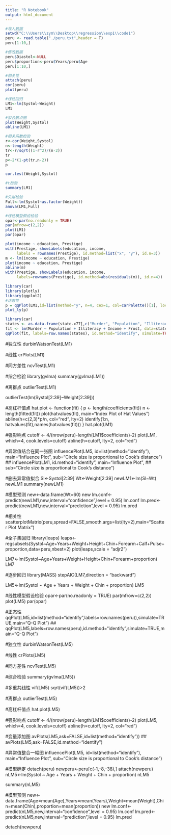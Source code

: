 ```yaml
---
title: "R Notebook"
output: html_document
---
```


```r
#导入数据
setwd("C:\\Users\\zym\\Desktop\\regression\\exp1\\code1")
peru <- read.table("./peru.txt",header = T)
peru[1:10,]
```

```r
#修改数据
peru$Diastol<-NULL
peru$proportion<-peru$Years/peru$Age
peru[1:10,]
```

```r
#相关性
attach(peru)
cor(peru)
plot(peru)
```

```r
#线性回归
LM1<-lm(Systol~Weight)
LM1
```

```r
#拟合散点图
plot(Weight,Systol)
abline(LM1)
```

```r
#相关系数检验
r<-cor(Weight,Systol)
n<-length(Weight)
tr<-r/sqrt((1-r^2)/(n-2))
tr
p<-2*(1-pt(tr,n-2))
p
```

```r
cor.test(Weight,Systol)
```

```r
#t检验
summary(LM1)
```

```r
#失拟检验
Full<-lm(Systol~as.factor(Weight))
anova(LM1,Full)
```

```r
#线性模型假设检验
opar<-par(no.readonly = TRUE)
par(mfrow=c(2,2))
plot(LM1)
par(opar)
```

```r
plot(income ~ education, Prestige)
with(Prestige, showLabels(education, income,
     labels = rownames(Prestige), id.method=list("x", "y"), id.n=3))
m <- lm(income ~ education, Prestige)
plot(income ~ education, Prestige)
abline(m)
with(Prestige, showLabels(education, income,
     labels=rownames(Prestige), id.method=abs(residuals(m)), id.n=4))
```
```r
library(car)
library(plotly)
library(ggplot2)
#正态性
p = qqPlot(LM1,id=list(method="y", n=4, cex=1, col=carPalette()[1], location="lr"),main="Q-Q Plot")
plot_ly(p)
```

```r
library(car)
states <- as.data.frame(state.x77[,c("Murder", "Population", "Illiteracy", "Income", "Frost")])
fit <- lm(Murder ~ Population + Illiteracy + Income + Frost, data=states)
qqPlot(fit, labels=row.names(states), id.method="identify", simulate=TRUE, main="Q-Q Plot")
```



#独立性
durbinWatsonTest(LM1)

#线性
crPlots(LM1)

#同方差性
ncvTest(LM1)

#综合检验
library(gvlma)
summary(gvlma(LM1))

#离群点
outlierTest(LM1)

outlierTest(lm(Systol[2:39]~Weight[2:39]))

#高杠杆值点
hat.plot <- function(fit) {
  p <- length(coefficients(fit))
  n <- length(fitted(fit))
  plot(hatvalues(fit), main="Index Plot of Hat Values")
  abline(h=c(2,3)*p/n, col="red", lty=2)
  identify(1:n, hatvalues(fit),names(hatvalues(fit)))
}
hat.plot(LM1)

#强影响点
cutoff <- 4/(nrow(peru)-length(LM1$coefficients)-2)
plot(LM1, which=4, cook.levels=cutoff)
abline(h=cutoff, lty=2, col="red")

#异常值结合在同一张图
influencePlot(LM5, id=list(method="identify"), main="Influence Plot",
              sub="Circle size is proportional to Cook's distance")
## influencePlot(LM1, id.method="identify", main="Influence Plot",
##              sub="Circle size is proportional to Cook's distance")

#删去异常值拟合
Sl<-Systol[2:39]
Wt<-Weight[2:39]
newLM1<-lm(Sl~Wt)
newLM1
summary(newLM1)

#模型预测
new<-data.frame(Wt=60)
new
lm.conf<-predict(newLM1,new,interval="confidence",level = 0.95)
lm.conf
lm.pred<-predict(newLM1,new,interval="prediction",level = 0.95)
lm.pred

#相关性
scatterplotMatrix(peru,spread=FALSE,smooth.args=list(lty=2),main="Scatter Plot Matrix")

#全子集回归
library(leaps)
leaps<-regsubsets(Systol~Age+Years+Weight+Height+Chin+Forearm+Calf+Pulse+proportion,data=peru,nbest=2)
plot(leaps,scale = "adjr2")

LM7<-lm(Systol~Age+Years+Weight+Height+Chin+Forearm+proportion)
LM7

#逐步回归
library(MASS)
stepAIC(LM7,direction = "backward")

LM5<-lm(Systol ~ Age + Years + Weight + Chin + proportion)
LM5

#线性模型假设检验
opar<-par(no.readonly = TRUE)
par(mfrow=c(2,2))
plot(LM5)
par(opar)

#正态性
qqPlot(LM5,id=list(method="identify",labels=row.names(peru)),simulate=TRUE,main="Q-Q Plot")
## qqPlot(LM5,labels=row.names(peru),id.method="identify",simulate=TRUE,main="Q-Q Plot")

#独立性
durbinWatsonTest(LM5)

#线性
crPlots(LM5)

#同方差性
ncvTest(LM5)

#综合检验
summary(gvlma(LM5))

#多重共线性
vif(LM5)
sqrt(vif(LM5))>2

#离群点
outlierTest(LM5)

#高杠杆值点
hat.plot(LM5)

#强影响点
cutoff <- 4/(nrow(peru)-length(LM1$coefficients)-2)
plot(LM5, which=4, cook.levels=cutoff)
abline(h=cutoff, lty=2, col="red")

#变量添加图
avPlots(LM5,ask=FALSE,id=list(method="identify"))
## avPlots(LM5,ask=FALSE,id.method="identify")

#异常值整合一幅图
influencePlot(LM5, id=list(method="identify"), main="Influence Plot",
              sub="Circle size is proportional to Cook's distance")

#模型确定
detach(peru)
newperu<-peru[c(-1,-8,-38),]
attach(newperu)
nLM5<-lm(Systol ~ Age + Years + Weight + Chin + proportion)
nLM5

summary(nLM5)

#模型预测
new<-data.frame(Age=mean(Age),Years=mean(Years),Weight=mean(Weight),Chin=mean(Chin),proportion=mean(proportion))
new
lm.conf<-predict(nLM5,new,interval="confidence",level = 0.95)
lm.conf
lm.pred<-predict(nLM5,new,interval="prediction",level = 0.95)
lm.pred

detach(newperu)
